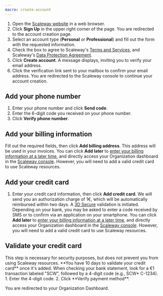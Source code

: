 ```yaml
---
macro: create-account
---
```

1. Open the [Scaleway website](https://www.scaleway.com/en/) in a web browser.
2. Click **Sign Up** in the upper right corner of the page. You are redirected to the account creation page.
3. Select an account type (**Personal** or **Professional**) and fill out the form with the requested information.
4. Check the box to agree to Scaleway's [Terms and Services](https://www.scaleway.com/en/contracts/), and Scaleway's [Data Protection Agreement](https://www.scaleway.com/en/contracts/).
5. Click **Create account**. A message displays, inviting you to verify your email address.
6. Click the verification link sent to your mailbox to confirm your email address. You are redirected to the Scaleway console to continue your account creation. 

## Add your phone number
1. Enter your phone number and click **Send code**. 
2. Enter the 6-digit code you received on your phone number. 
3. Click **Verify phone number**. 

## Add your billing information
Fill out the required fields, then click **Add billing address**. This address will be used in your invoices. 
    <Message type="note">
      You can click **Add later** to [enter your billing information at a later time](/console/billing/how-to/add-payment-method/), and directly access your Organization dashboard in the [Scaleway console](https://console.scaleway.com/organization). However, you will need to add a valid credit card to use Scaleway resources. 
    </Message>

## Add your credit card
1. Enter your credit card information, then click **Add credit card**. We will send you an authorization charge of 1€, which will be automatically reimbursed within two days. A [3D Secure](https://en.wikipedia.org/wiki/3-D_Secure) validation is initiated. Depending on your bank, you may be asked to enter a code received by SMS or to confirm via an application on your smartphone.
     <Message type="note">
      You can click **Add later** to [enter your billing information at a later time](/console/billing/how-to/add-payment-method/), and directly access your Organization dashboard in the [Scaleway console](https://console.scaleway.com/organization). However, you will need to add a valid credit card to use Scaleway resources. 
    </Message>

## Validate your credit card
<Message type="note"> 
  This step is necessary for security purposes, but does not prevent you from using Scaleway resources. **You have 10 days to validate your credit card** once it's added. 
    </Message>
When checking your bank statement, look for a €1 transaction labeled "SCW", followed by a 4-digit code (e.g., SCW* C-1234).
1. Enter the 4-digit code.
2. Click **Verify payment method**. 
 

You are redirected to your Organization Dashboard. 